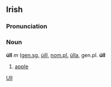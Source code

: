 ==Irish==
===Pronunciation===
{{IPA|[uːl]}}
===Noun===
'''úll''' ''m'' ([[genitive|gen.]][[singular|sg.]] [[úill]], [[nominative|nom.]][[plural|pl.]] [[úlla]], gen.pl. '''úll'''
#[[apple]]

[[Category:Irish language|Ull]]